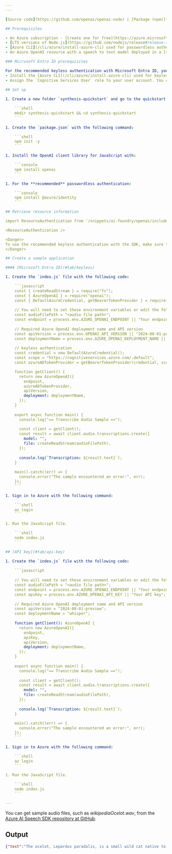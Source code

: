 ```yaml
---
---

[Source code](https://github.com/openai/openai-node) | [Package (npm)](https://www.npmjs.com/package/openai) | [Samples](https://github.com/Azure/azure-sdk-for-js/tree/main/sdk/openai/openai/samples)

## Prerequisites

- An Azure subscription - [Create one for free](https://azure.microsoft.com/free/cognitive-services?azure-portal=true)
- [LTS versions of Node.js](https://github.com/nodejs/release#release-schedule)
- [Azure CLI](/cli/azure/install-azure-cli) used for passwordless authentication in a local development environment, create the necessary context by signing in with the Azure CLI.
- An Azure OpenAI resource with a speech to text model deployed in a [supported region](../concepts/models.md?tabs=standard-audio#standard-deployment-regional-models-by-endpoint). For more information, see [Create a resource and deploy a model with Azure OpenAI](../how-to/create-resource).

### Microsoft Entra ID prerequisites

For the recommended keyless authentication with Microsoft Entra ID, you need to:
- Install the [Azure CLI](/cli/azure/install-azure-cli) used for keyless authentication with Microsoft Entra ID.
- Assign the `Cognitive Services User` role to your user account. You can assign roles in the Azure portal under **Access control (IAM)** > **Add role assignment**.

## Set up
 
1. Create a new folder `synthesis-quickstart` and go to the quickstart folder with the following command:

    ```shell
    mkdir synthesis-quickstart && cd synthesis-quickstart
    ```
    
1. Create the `package.json` with the following command:

    ```shell
    npm init -y
    ```   

1. Install the OpenAI client library for JavaScript with:

    ```console
    npm install openai
    ```

1. For the **recommended** passwordless authentication:

    ```console
    npm install @azure/identity
    ```

## Retrieve resource information

import ResourceAuthentication from '/snippets/ai-foundry/openai/includes/resource-authentication.mdx'

<ResourceAuthentication />

<Danger>
To use the recommended keyless authentication with the SDK, make sure that the `AZURE_OPENAI_API_KEY` environment variable isn't set. 
</Danger>

## Create a sample application

#### [Microsoft Entra ID](#tab/keyless)

1. Create the `index.js` file with the following code: 

    ```javascript
    const { createReadStream } = require("fs");
    const { AzureOpenAI } = require("openai");
    const { DefaultAzureCredential, getBearerTokenProvider } = require("@azure/identity");
    
    // You will need to set these environment variables or edit the following values
    const audioFilePath = "<audio file path>";
    const endpoint = process.env.AZURE_OPENAI_ENDPOINT || "Your endpoint";
    
    // Required Azure OpenAI deployment name and API version
    const apiVersion = process.env.OPENAI_API_VERSION || "2024-08-01-preview";
    const deploymentName = process.env.AZURE_OPENAI_DEPLOYMENT_NAME || "whisper";
    
    // keyless authentication    
    const credential = new DefaultAzureCredential();
    const scope = "https://cognitiveservices.azure.com/.default";
    const azureADTokenProvider = getBearerTokenProvider(credential, scope);

    function getClient() {
      return new AzureOpenAI({
        endpoint,
        azureADTokenProvider,
        apiVersion,
        deployment: deploymentName,
      });
    }
    
    export async function main() {
      console.log("== Transcribe Audio Sample ==");
    
      const client = getClient();
      const result = await client.audio.transcriptions.create({
        model: "",
        file: createReadStream(audioFilePath),
      });
    
      console.log(`Transcription: ${result.text}`);
    }
    
    main().catch((err) => {
      console.error("The sample encountered an error:", err);
    });
    ```

1. Sign in to Azure with the following command:

    ```shell
    az login
    ```

1. Run the JavaScript file.

    ```shell
    node index.js
    ```

## [API key](#tab/api-key)

1. Create the `index.js` file with the following code: 
    
    ```javascript
    
    // You will need to set these environment variables or edit the following values
    const audioFilePath = "<audio file path>";
    const endpoint = process.env.AZURE_OPENAI_ENDPOINT || "Your endpoint";
    const apiKey = process.env.AZURE_OPENAI_API_KEY || "Your API key";
    
    // Required Azure OpenAI deployment name and API version
    const apiVersion = "2024-08-01-preview";
    const deploymentName = "whisper";
    
    function getClient(): AzureOpenAI {
      return new AzureOpenAI({
        endpoint,
        apiKey,
        apiVersion,
        deployment: deploymentName,
      });
    }
    
    export async function main() {
      console.log("== Transcribe Audio Sample ==");
    
      const client = getClient();
      const result = await client.audio.transcriptions.create({
        model: "",
        file: createReadStream(audioFilePath),
      });
    
      console.log(`Transcription: ${result.text}`);
    }
    
    main().catch((err) => {
      console.error("The sample encountered an error:", err);
    });
    ```

1. Sign in to Azure with the following command:

    ```shell
    az login
    ```

1. Run the JavaScript file.

    ```shell
    node index.js
    ```

---
```


You can get sample audio files, such as *wikipediaOcelot.wav*, from the [Azure AI Speech SDK repository at GitHub](https://github.com/Azure-Samples/cognitive-services-speech-sdk/tree/master/sampledata/audiofiles).


## Output

```json
{"text":"The ocelot, Lepardus paradalis, is a small wild cat native to the southwestern United States, Mexico, and Central and South America. This medium-sized cat is characterized by solid black spots and streaks on its coat, round ears, and white neck and undersides. It weighs between 8 and 15.5 kilograms, 18 and 34 pounds, and reaches 40 to 50 centimeters 16 to 20 inches at the shoulders. It was first described by Carl Linnaeus in 1758. Two subspecies are recognized, L. p. paradalis and L. p. mitis. Typically active during twilight and at night, the ocelot tends to be solitary and territorial. It is efficient at climbing, leaping, and swimming. It preys on small terrestrial mammals such as armadillo, opossum, and lagomorphs."}
```

